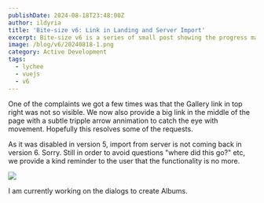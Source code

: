 ```yaml
---
publishDate: 2024-08-18T23:48:00Z
author: ildyria
title: 'Bite-size v6: Link in Landing and Server Import'
excerpt: Bite-size v6 is a series of small post showing the progress made on the development of the future version of Lychee.
image: /blog/v6/20240818-1.png
category: Active Development
tags:
  - lychee
  - vuejs
  - v6
---
```

One of the complaints we got a few times was that the Gallery link in top right was not so visible.
We now also provide a big link in the middle of the page with a subtle tripple arrow annimation to catch the eye with movement.
Hopefully this resolves some of the requests.

As it was disabled in version 5, import from server is not coming back in version 6. Sorry.
Still in order to avoid questions "where did this go?" etc, we provide a kind reminder to the user that the functionality is no more.

![](/blog/v6/20240818-2.png)

I am currently working on the dialogs to create Albums.